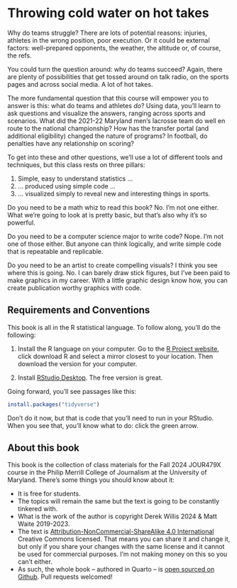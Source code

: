 # Throwing cold water on hot takes

Why do teams struggle? There are lots of potential reasons: injuries, athletes in the wrong position, poor execution. Or it could be external factors: well-prepared opponents, the weather, the altitude or, of course, the refs.

You could turn the question around: why do teams succeed? Again, there are plenty of possibilities that get tossed around on talk radio, on the sports pages and across social media. A lot of hot takes.

The more fundamental question that this course will empower you to answer is this: what do teams and athletes *do*? Using data, you'll learn to ask questions and visualize the answers, ranging across sports and scenarios. What did the 2021-22 Maryland men's lacrosse team do well en route to the national championship? How has the transfer portal (and additional eligibility) changed the nature of programs? In football, do penalties have any relationship on scoring?

To get into these and other questions, we'll use a lot of different tools and techniques, but this class rests on three pillars:

1.  Simple, easy to understand statistics ...
2.  ... produced using simple code ...
3.  ... visualized simply to reveal new and interesting things in sports.

Do you need to be a math whiz to read this book? No. I'm not one either. What we're going to look at is pretty basic, but that's also why it's so powerful.

Do you need to be a computer science major to write code? Nope. I'm not one of those either. But anyone can think logically, and write simple code that is repeatable and replicable.

Do you need to be an artist to create compelling visuals? I think you see where this is going. No. I can barely draw stick figures, but I've been paid to make graphics in my career. With a little graphic design know how, you can create publication worthy graphics with code.

## Requirements and Conventions

This book is all in the R statistical language. To follow along, you'll do the following:

1.  Install the R language on your computer. Go to the [R Project website](https://www.r-project.org/), click download R and select a mirror closest to your location. Then download the version for your computer.

2.  Install [RStudio Desktop](https://posit.co/download/rstudio-desktop/). The free version is great.

Going forward, you'll see passages like this:

```r
install.packages("tidyverse")
```

Don't do it now, but that is code that you'll need to run in your RStudio. When you see that, you'll know what to do: click the green arrow.

## About this book

This book is the collection of class materials for the Fall 2024 JOUR479X course in the Philip Merrill College of Journalism at the University of Maryland. There's some things you should know about it:

-   It is free for students.
-   The topics will remain the same but the text is going to be constantly tinkered with.
-   What is the work of the author is copyright Derek Willis 2024 & Matt Waite 2019-2023.
-   The text is [Attribution-NonCommercial-ShareAlike 4.0 International](https://creativecommons.org/licenses/by-nc-sa/4.0/) Creative Commons licensed. That means you can share it and change it, but only if you share your changes with the same license and it cannot be used for commercial purposes. I'm not making money on this so you can't either.
-   As such, the whole book -- authored in Quarto -- is [open sourced on Github](https://github.com/dwillis/SportsDataTextbook). Pull requests welcomed!

